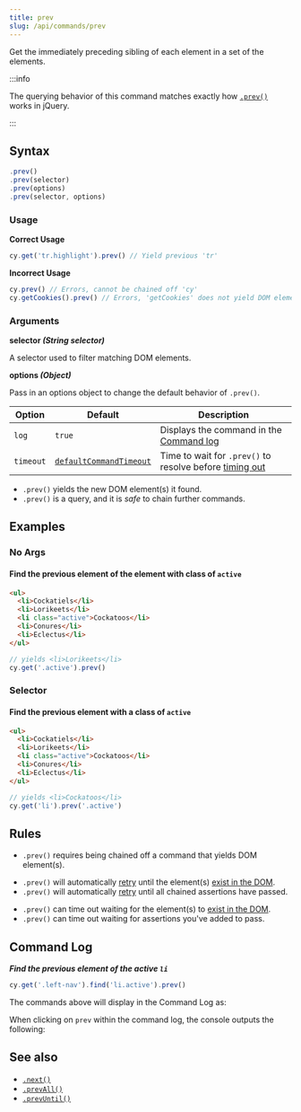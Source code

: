 ```yaml
---
title: prev
slug: /api/commands/prev
---
```


Get the immediately preceding sibling of each element in a set of the elements.

:::info

The querying behavior of this command matches exactly how
[`.prev()`](http://api.jquery.com/prev) works in jQuery.

:::

## Syntax

```javascript
.prev()
.prev(selector)
.prev(options)
.prev(selector, options)
```

### Usage

<Icon name="check-circle" color="green" /> **Correct Usage**

```javascript
cy.get('tr.highlight').prev() // Yield previous 'tr'
```

<Icon name="exclamation-triangle" color="red" /> **Incorrect Usage**

```javascript
cy.prev() // Errors, cannot be chained off 'cy'
cy.getCookies().prev() // Errors, 'getCookies' does not yield DOM element
```

### Arguments

<Icon name="angle-right" /> **selector _(String selector)_**

A selector used to filter matching DOM elements.

<Icon name="angle-right" /> **options _(Object)_**

Pass in an options object to change the default behavior of `.prev()`.

| Option    | Default                                                           | Description                                                                         |
| --------- | ----------------------------------------------------------------- | ----------------------------------------------------------------------------------- |
| `log`     | `true`                                                            | Displays the command in the [Command log](/app/core-concepts/open-mode#Command-Log) |
| `timeout` | [`defaultCommandTimeout`](/app/references/configuration#Timeouts) | Time to wait for `.prev()` to resolve before [timing out](#Timeouts)                |

<HeaderYields/>

- `.prev()` yields the new DOM element(s) it found.
- `.prev()` is a query, and it is _safe_ to chain further commands.

## Examples

### No Args

#### Find the previous element of the element with class of `active`

```html
<ul>
  <li>Cockatiels</li>
  <li>Lorikeets</li>
  <li class="active">Cockatoos</li>
  <li>Conures</li>
  <li>Eclectus</li>
</ul>
```

```javascript
// yields <li>Lorikeets</li>
cy.get('.active').prev()
```

### Selector

#### Find the previous element with a class of `active`

```html
<ul>
  <li>Cockatiels</li>
  <li>Lorikeets</li>
  <li class="active">Cockatoos</li>
  <li>Conures</li>
  <li>Eclectus</li>
</ul>
```

```javascript
// yields <li>Cockatoos</li>
cy.get('li').prev('.active')
```

## Rules

<HeaderRequirements/>

- `.prev()` requires being chained off a command that yields DOM element(s).

<HeaderAssertions/>

- `.prev()` will automatically [retry](/app/core-concepts/retry-ability)
  until the element(s)
  [exist in the DOM](/app/core-concepts/introduction-to-cypress#Implicit-Assertions).
- `.prev()` will automatically [retry](/app/core-concepts/retry-ability)
  until all chained assertions have passed.

<HeaderTimeouts/>

- `.prev()` can time out waiting for the element(s) to
  [exist in the DOM](/app/core-concepts/introduction-to-cypress#Implicit-Assertions).
- `.prev()` can time out waiting for assertions you've added to pass.

## Command Log

**_Find the previous element of the active `li`_**

```javascript
cy.get('.left-nav').find('li.active').prev()
```

The commands above will display in the Command Log as:

<DocsImage
  src="/img/api/prev/find-prev-element-in-list-of-els.png"
  alt="Command Log prev"
/>

When clicking on `prev` within the command log, the console outputs the
following:

<DocsImage
  src="/img/api/prev/previous-element-in-console-log.png"
  alt="Console Log prev"
/>

## See also

- [`.next()`](/api/commands/next)
- [`.prevAll()`](/api/commands/prevall)
- [`.prevUntil()`](/api/commands/prevuntil)
